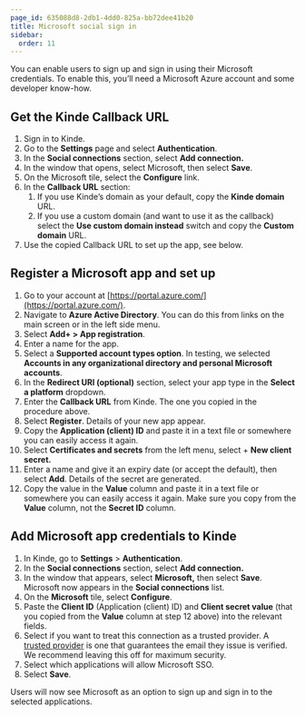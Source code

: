 ```yaml
---
page_id: 635088d8-2db1-4dd0-825a-bb72dee41b20
title: Microsoft social sign in
sidebar:
  order: 11
---
```


You can enable users to sign up and sign in using their Microsoft credentials. To enable this, you’ll need a Microsoft Azure account and some developer know-how.

## **Get the Kinde Callback URL**

1. Sign in to Kinde.
2. Go to the **Settings** page and select **Authentication**.
3. In the **Social connections** section, select **Add connection.**
4. In the window that opens, select Microsoft, then select **Save**.
5. On the Microsoft tile, select the **Configure** link.
6. In the **Callback URL** section:
   1. If you use Kinde’s domain as your default, copy the **Kinde domain** URL.
   2. If you use a custom domain (and want to use it as the callback) select the **Use custom domain instead** switch and copy the **Custom domain** URL.
7. Use the copied Callback URL to set up the app, see below.

## Register a Microsoft app and set up

1. Go to your account at [https://portal.azure.com/](https://portal.azure.com/).
2. Navigate to **Azure Active Directory**. You can do this from links on the main screen or in the left side menu.
3. Select **Add+ > App registration**.
4. Enter a name for the app.
5. Select a **Supported account types option**. In testing, we selected **Accounts in any organizational directory and personal Microsoft accounts**.
6. In the **Redirect URI (optional)** section, select your app type in the **Select a platform** dropdown.
7. Enter the **Callback URL** from Kinde. The one you copied in the procedure above.
8. Select **Register**. Details of your new app appear.
9. Copy the **Application (client) ID** and paste it in a text file or somewhere you can easily access it again.
10. Select **Certificates and secrets** from the left menu, select + **New client secret.**
11. Enter a name and give it an expiry date (or accept the default), then select **Add**. Details of the secret are generated.
12. Copy the value in the **Value** column and paste it in a text file or somewhere you can easily access it again. Make sure you copy from the **Value** column, not the **Secret ID** column.

## Add Microsoft app credentials to Kinde

1. In Kinde, go to **Settings** > **Authentication**.
2. In the **Social connections** section, select **Add connection.**
3. In the window that appears, select **Microsoft,** then select **Save**. Microsoft now appears in the **Social connections** list.
4. On the **Microsoft** tile, select **Configure**.
5. Paste the **Client ID** (Application (client) ID) and **Client secret value** (that you copied from the **Value** column at step 12 above) into the relevant fields.
6. Select if you want to treat this connection as a trusted provider. A [trusted provider](/authenticate/about-auth/identity-and-verification/) is one that guarantees the email they issue is verified. We recommend leaving this off for maximum security.
7. Select which applications will allow Microsoft SSO.
8. Select **Save**.

Users will now see Microsoft as an option to sign up and sign in to the selected applications.
